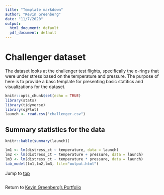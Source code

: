```yaml
---
title: "Template markdown"
author: "Kevin Greenberg"
date: "11/7/2020"
output:
  html_document: default
  pdf_document: default
---
```

# Challenger dataset {#anchortop}
The dataset looks at the challenger test flights, specifically the o-rings that were under stress based on the temperature and pressure. The purpose of here is to provide a basc template for presenting basic statitics and visualizations for the dataset. 

```r
knitr::opts_chunk$set(echo = TRUE)
library(stats)
library(tidyverse)
library(sjPlot)
launch <- read.csv("challenger.csv")
```


## Summary statistics for the data 
```r
knitr::kable(summary(launch))
```




```r
lm1 <- lm(distress_ct ~ temperature, data = launch)
lm2 <- lm(distress_ct ~ temperature + pressure, data = launch)
lm3 <- lm(distress_ct ~ temperature * pressure, data = launch) 
tab_model(lm1,lm2,lm3, file="output.html")
```
Jump to [top](#anchortop)

```r

```


Return to [Kevin Greenberg's Portfolio](https://www.espn.com/) 